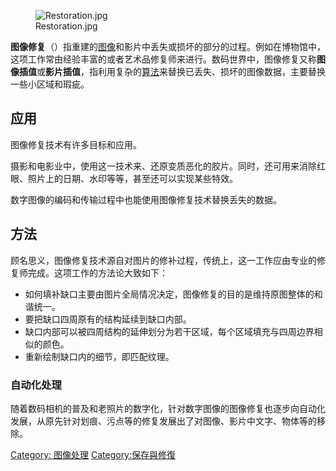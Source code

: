 [[Image:Restoration.jpg|frame]]

'''图像修复'''（{{lang-en|Inpainting}}）指重建的[[数字图像|图像]]和影片中丢失或损坏的部分的过程。例如在博物馆中，这项工作常由经验丰富的{{link-en|博物馆管理员|Conservator-restorer}}或者艺术品修复师来进行。数码世界中，图像修复又称'''图像插值'''或'''影片插值'''，指利用复杂的[[算法|算法]]来替换已丢失、损坏的图像数据，主要替换一些小区域和瑕疵。

== 应用 ==
图像修复技术有许多目标和应用。

摄影和电影业中，使用这一技术来{{link-en|修复电影|Film restoration}}、还原变质恶化的胶片。同时，还可用来消除红眼、照片上的日期、水印等等，甚至还可以实现某些特效。

数字图像的编码和传输过程中也能使用图像修复技术替换丢失的数据。

== 方法 ==
顾名思义，图像修复技术源自对图片的修补过程，传统上，这一工作应由专业的修复师完成。这项工作的方法论大致如下：

* 如何填补缺口主要由图片全局情况决定，图像修复的目的是维持原图整体的和谐统一。
* 要把缺口四周原有的结构延续到缺口内部。
* 缺口内部可以被四周结构的延伸划分为若干区域，每个区域填充与四周边界相似的颜色。
* 重新绘制缺口内的细节，即匹配纹理。

=== 自动化处理 ===
随着数码相机的普及和老照片的数字化，针对数字图像的图像修复也逐步向自动化发展，从原先针对划痕、污点等的修复发展出了对图像、影片中文字、物体等的移除。

[[Category:_图像处理|Category: 图像处理]]
[[Category:保存與修復|Category:保存與修復]]